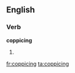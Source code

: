 ==English==

===Verb===
'''coppicing'''

# {{present participle of|coppice}}

[[fr:coppicing]]
[[ta:coppicing]]